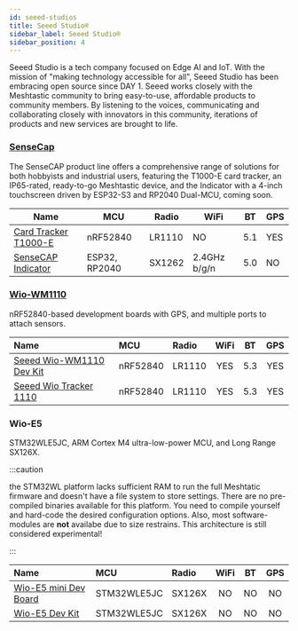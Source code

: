 ```yaml
---
id: seeed-studios
title: Seeed Studio®
sidebar_label: Seeed Studio®
sidebar_position: 4
---
```


Seeed Studio is a tech company focused on Edge AI and IoT. With the mission of "making technology accessible for all", Seeed Studio has been embracing open source since DAY 1. Seeed works closely with the Meshtastic community to bring easy-to-use, affordable products to community members. By listening to the voices, communicating and collaborating closely with innovators in this community, iterations of products and new services are brought to life.

### [SenseCap](./sensecap/)

The SenseCAP product line offers a comprehensive range of solutions for both hobbyists and industrial users, featuring the T1000-E card tracker, an IP65-rated, ready-to-go Meshtastic device, and the Indicator with a 4-inch touchscreen driven by ESP32-S3 and RP2040 Dual-MCU, coming soon.

| Name                                             | MCU           | Radio  | WiFi         | BT  | GPS |
| ------------------------------------------------ | ------------- | ------ | ------------ | --- | --- |
| [Card Tracker T1000-E](./sensecap/card-tracker/) | nRF52840      | LR1110 | NO           | 5.1 | YES |
| [SenseCAP Indicator](./sensecap/indicator/)      | ESP32, RP2040 | SX1262 | 2.4GHz b/g/n | 5.0 | NO  |

### [Wio-WM1110](./wm1110)

nRF52840-based development boards with GPS, and multiple ports to attach sensors.

| Name                                                         | MCU      | Radio  | WiFi | BT  | GPS |
| :----------------------------------------------------------- | :------- | :----- | :--: | :-: | :-: |
| [Seeed Wio-WM1110 Dev Kit](./wm1110?wm1110=wio-sdk-wm1110)   | nRF52840 | LR1110 | YES  | 5.3 | YES |
| [Seeed Wio Tracker 1110](./wm1110?wm1110=wio-tracker-wm1110) | nRF52840 | LR1110 | YES  | 5.3 | YES |

### Wio-E5

STM32WLE5JC, ARM Cortex M4 ultra-low-power MCU, and Long Range SX126X.

:::caution

the STM32WL platform lacks sufficient RAM to run the full Meshtatic firmware and doesn't have a file system to store settings. There are no pre-compiled binaries available for this platform. You need to compile yourself and hard-code the desired configuration options. Also, most  software-modules are **not** availabe due to size restrains.
This architecture is still considered experimental!

:::

| Name                                                         | MCU      | Radio  | WiFi | BT  | GPS |
| :----------------------------------------------------------- | :------- | :----- | :--: | :-: | :-: |
| [Wio-E5 mini Dev Board](./wio-e5?e5=wio-e5-mini)                                       | STM32WLE5JC | SX126X | NO  | NO  | NO  |
| [Wio-E5 Dev Kit](./wio-e5?e5=wio-e5-dev)                                              | STM32WLE5JC | SX126X | NO  | NO  | NO  |